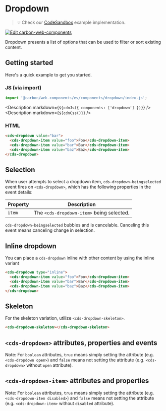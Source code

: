 
# Dropdown

> 💡 Check our
> [CodeSandbox](https://codesandbox.io/s/github/carbon-design-system/carbon-for-ibm-dotcom/tree/main/packages/carbon-web-components/examples/codesandbox/basic/components/dropdown)
> example implementation.

[![Edit carbon-web-components](https://codesandbox.io/static/img/play-codesandbox.svg)](https://codesandbox.io/s/github/carbon-design-system/carbon-for-ibm-dotcom/tree/main/packages/carbon-web-components/examples/codesandbox/basic/components/dropdown)

Dropdown presents a list of options that can be used to filter or sort existing
content.

## Getting started

Here's a quick example to get you started.

### JS (via import)

```javascript
import '@carbon/web-components/es/components/dropdown/index.js';
```

<Description markdown={`${cdnJs({ components: ['dropdown'] })}`} />
<Description markdown={`${cdnCss()}`} />

### HTML

```html
<cds-dropdown value="bar">
  <cds-dropdown-item value="foo">Foo</cds-dropdown-item>
  <cds-dropdown-item value="bar">Bar</cds-dropdown-item>
  <cds-dropdown-item value="baz">Baz</cds-dropdown-item>
</cds-dropdown>
```

## Selection

When user attempts to select a dropdown item, `cds-dropdown-beingselected` event
fires on `<cds-dropdown>`, which has the following properties in the event
details:

| Property | Description                              |
| -------- | ---------------------------------------- |
| `item`   | The `<cds-dropdown-item>` being selected. |

`cds-dropdown-beingselected` bubbles and is cancelable. Canceling this event
means canceling change in selection.

## Inline dropdown
You can place a `cds-dropdown` inline with other content by using the inline variant

```html
<cds-dropdown type="inline">
  <cds-dropdown-item value="foo">Foo</cds-dropdown-item>
  <cds-dropdown-item value="bar">Bar</cds-dropdown-item>
  <cds-dropdown-item value="baz">Baz</cds-dropdown-item>
</cds-dropdown>
```

## Skeleton

For the skeleton variation, utilize `<cds-dropdown-skeleton>`.

```html
<cds-dropdown-skeleton></cds-dropdown-skeleton>
```

## `<cds-dropdown>` attributes, properties and events

Note: For `boolean` attributes, `true` means simply setting the attribute (e.g.
`<cds-dropdown open>`) and `false` means not setting the attribute (e.g.
`<cds-dropdown>` without `open` attribute).

<Props of="cds-dropdown" />

## `<cds-dropdown-item>` attributes and properties

Note: For `boolean` attributes, `true` means simply setting the attribute (e.g.
`<cds-dropdown-item disabled>`) and `false` means not setting the attribute (e.g.
`<cds-dropdown-item>` without `disabled` attribute).

<Props of="cds-dropdown-item" />
